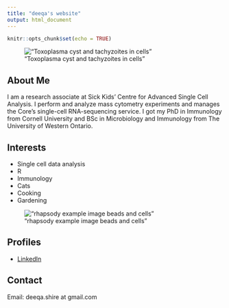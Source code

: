 ```yaml
---
title: "deeqa's website"
output: html_document
---
```


```r
knitr::opts_chunk$set(echo = TRUE)
```
!["Toxoplasma cyst and tachyzoites in cells"](images/Toxo cyst and tachyzoites.png)


## About Me

I am a research associate at Sick Kids’ Centre for Advanced Single Cell Analysis. I perform and analyze mass cytometry experiments and manages the Core’s single-cell RNA-sequencing service. I got my PhD in Immunology from Cornell University and BSc in Microbiology and Immunology from The University of Western Ontario.


## Interests
* Single cell data analysis
* R
* Immunology
* Cats
* Cooking
* Gardening

!["rhapsody example image beads and cells"](images/rhapsody example image beads and cells 20210831.jpeg)


## Profiles

* [LinkedIn](https://www.linkedin.com/in/deeqa-mahamed/)


## Contact

Email: deeqa.shire at gmail.com